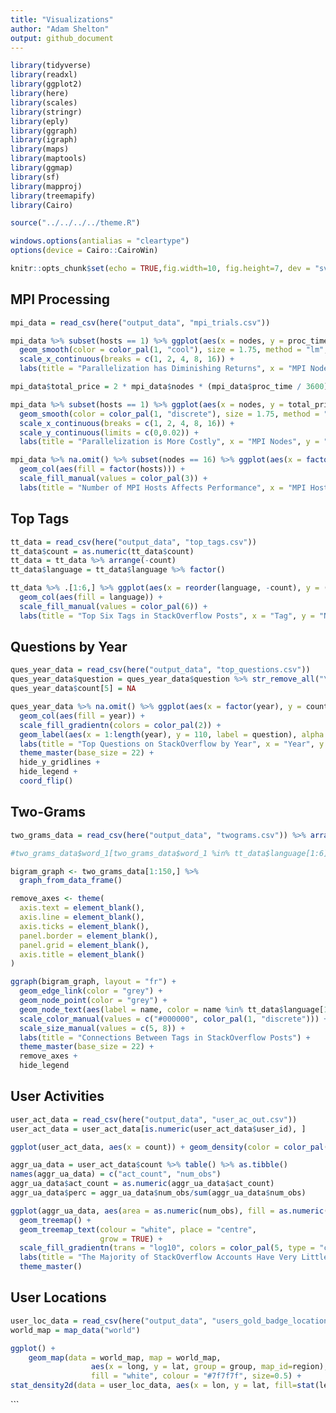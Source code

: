 ```yaml
---
title: "Visualizations"
author: "Adam Shelton"
output: github_document
---
```


```r
library(tidyverse)
library(readxl)
library(ggplot2)
library(here)
library(scales)
library(stringr)
library(eply)
library(ggraph)
library(igraph)
library(maps)
library(maptools)
library(ggmap)
library(sf)
library(mapproj)
library(treemapify)
library(Cairo)

source("../../../../theme.R")

windows.options(antialias = "cleartype")
options(device = Cairo::CairoWin)

knitr::opts_chunk$set(echo = TRUE,fig.width=10, fig.height=7, dev = "svg", dpi = 300, fig.pos = 'H', tidy.opts=list(width.cutoff=60), tidy=TRUE)
```

## MPI Processing
```r
mpi_data = read_csv(here("output_data", "mpi_trials.csv"))

mpi_data %>% subset(hosts == 1) %>% ggplot(aes(x = nodes, y = proc_time/60)) + 
  geom_smooth(color = color_pal(1, "cool"), size = 1.75, method = "lm", formula = y ~ I(1 / x)) +
  scale_x_continuous(breaks = c(1, 2, 4, 8, 16)) +
  labs(title = "Parallelization has Diminishing Returns", x = "MPI Nodes", y = "Average Running Time (min)") + theme_master(base_size = 22) + theme(panel.grid.minor.x = element_blank())
```

```r
mpi_data$total_price = 2 * mpi_data$nodes * (mpi_data$proc_time / 3600) * 0.031611

mpi_data %>% subset(hosts == 1) %>% ggplot(aes(x = nodes, y = total_price)) + 
  geom_smooth(color = color_pal(1, "discrete"), size = 1.75, method = "loess", span = 0.5) +
  scale_x_continuous(breaks = c(1, 2, 4, 8, 16)) +
  scale_y_continuous(limits = c(0,0.02)) +
  labs(title = "Parallelization is More Costly", x = "MPI Nodes", y = "Mean Total Processing Cost (USD)") + theme_master(base_size = 22) + theme(panel.grid.minor.x = element_blank())
```

```r
mpi_data %>% na.omit() %>% subset(nodes == 16) %>% ggplot(aes(x = factor(hosts), y = proc_time/60)) + 
  geom_col(aes(fill = factor(hosts))) +
  scale_fill_manual(values = color_pal(3)) +
  labs(title = "Number of MPI Hosts Affects Performance", x = "MPI Hosts", y = "Average Running Time (min)") + theme_master(base_size = 22)  + hide_x_gridlines + hide_legend
```

## Top Tags
```r
tt_data = read_csv(here("output_data", "top_tags.csv"))
tt_data$count = as.numeric(tt_data$count)
tt_data = tt_data %>% arrange(-count)
tt_data$language = tt_data$language %>% factor()

tt_data %>% .[1:6,] %>% ggplot(aes(x = reorder(language, -count), y = (count / 10^6))) + 
  geom_col(aes(fill = language)) +
  scale_fill_manual(values = color_pal(6)) +
  labs(title = "Top Six Tags in StackOverflow Posts", x = "Tag", y = "Number of Posts (in millions)") + theme_master(base_size = 22) + hide_x_gridlines + hide_legend
```

## Questions by Year
```r
ques_year_data = read_csv(here("output_data", "top_questions.csv"))
ques_year_data$question = ques_year_data$question %>% str_remove_all("\"") %>% str_remove_all("\\\\") %>% unquote(deep = TRUE) %>% str_trim()
ques_year_data$count[5] = NA

ques_year_data %>% na.omit() %>% ggplot(aes(x = factor(year), y = count)) + 
  geom_col(aes(fill = year)) +
  scale_fill_gradientn(colors = color_pal(2)) +
  geom_label(aes(x = 1:length(year), y = 110, label = question), alpha = 0.9, color = "black", family = "Pragati Narrow", size = 6, hjust = 0) +
  labs(title = "Top Questions on StackOverflow by Year", x = "Year", y = "Number of Answers") + 
  theme_master(base_size = 22) + 
  hide_y_gridlines + 
  hide_legend +
  coord_flip()
```

## Two-Grams
```r
two_grams_data = read_csv(here("output_data", "twograms.csv")) %>% arrange(-count)

#two_grams_data$word_1[two_grams_data$word_1 %in% tt_data$language[1:6]]

bigram_graph <- two_grams_data[1:150,] %>%
  graph_from_data_frame()

remove_axes <- theme(
  axis.text = element_blank(),
  axis.line = element_blank(),
  axis.ticks = element_blank(),
  panel.border = element_blank(),
  panel.grid = element_blank(),
  axis.title = element_blank()
)

ggraph(bigram_graph, layout = "fr") +
  geom_edge_link(color = "grey") +
  geom_node_point(color = "grey") +
  geom_node_text(aes(label = name, color = name %in% tt_data$language[1:6], size = name %in% tt_data$language[1:6]), nudge_x = 0, nudge_y = 0, repel = TRUE, family = "Pragati Narrow") +
  scale_color_manual(values = c("#000000", color_pal(1, "discrete"))) +
  scale_size_manual(values = c(5, 8)) +
  labs(title = "Connections Between Tags in StackOverflow Posts") +
  theme_master(base_size = 22) +
  remove_axes +
  hide_legend

```

## User Activities
```r
user_act_data = read_csv(here("output_data", "user_ac_out.csv"))
user_act_data = user_act_data[is.numeric(user_act_data$user_id), ]

ggplot(user_act_data, aes(x = count)) + geom_density(color = color_pal(1, "cool"), size = 1.75) + labs(title = "Most Users Have Very Little Account Activity", x = "Account Interactions", y = "Density") + theme_master(base_size = 22)
```

```r
aggr_ua_data = user_act_data$count %>% table() %>% as.tibble()
names(aggr_ua_data) = c("act_count", "num_obs")
aggr_ua_data$act_count = as.numeric(aggr_ua_data$act_count)
aggr_ua_data$perc = aggr_ua_data$num_obs/sum(aggr_ua_data$num_obs)

ggplot(aggr_ua_data, aes(area = as.numeric(num_obs), fill = as.numeric(act_count), label = act_count)) + 
  geom_treemap() +
  geom_treemap_text(colour = "white", place = "centre",
                    grow = TRUE) +
  scale_fill_gradientn(trans = "log10", colors = color_pal(5, type = "continuous")) + 
  labs(title = "The Majority of StackOverflow Accounts Have Very Little Account Activity", fill = "Number of \nPosts") +
  theme_master()
```

## User Locations
```r
user_loc_data = read_csv(here("output_data", "users_gold_badge_locations.csv"))
world_map = map_data("world")

ggplot() +
    geom_map(data = world_map, map = world_map,
                  aes(x = long, y = lat, group = group, map_id=region),
                  fill = "white", colour = "#7f7f7f", size=0.5) +
stat_density2d(data = user_loc_data, aes(x = lon, y = lat, fill=stat(level)), geom="polygon", alpha = 0.75) + scale_fill_gradientn(colors = color_pal(5, "continuous", reverse = TRUE)) + theme_map() + theme(legend.position = "right") + labs(title = "Global Distribution of StackOverflow Users", fill = "Density") + coord_map("albers", 0, 0)
```
```